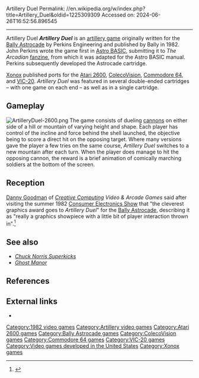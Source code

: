 Artillery Duel
Permalink: //en.wikipedia.org/w/index.php?title=Artillery_Duel&oldid=1225309309
Accessed on: 2024-06-26T16:52:56.896545



------
Artillery Duel
{{Short description|1982 video game}}
{{more citations needed|date=October 2017}}
{{Infobox video game
| title     = Artillery Duel
| image     = Artillery Duel cover.jpg
| caption   = 
| developer = Perkins Engineering
| publisher = [[Xonox]]
| programmer = '''Astrocade'''<br>John Perkins<ref name="AstroBASIC">{{cite book |last1=Ainsworth |first1=Dick |title=Astro BASIC |date=1982 |publisher=Astrocade, Inc. |page=95}}</ref><br>'''Atari 2600'''<br>Mike Schwartz<ref name=giantlist/><br>'''VIC-20'''<br>Jerry Brinson<ref name=giantlist/>
| released  = '''Astrocade'''<br>1982<br>'''Atari 2600'''<br>{{vgrelease|NA|1983|EU|1983<ref>{{cite web | title = Release date information | website = GameFAQs | url = http://www.gamefaqs.com/atari2600/584554-artillery-duel/data | accessdate =2010-07-06}}</ref>}}
| genre     = [[Artillery game]]
| modes     = [[Single-player video game|Single-player]]
| platforms = [[Bally Astrocade|Astrocade]], [[Atari 2600]], [[ColecoVision]], [[Commodore 64]], [[VIC-20]].
|alt = 
}}
'''''Artillery Duel''''' is an [[artillery game]] originally written for the [[Bally Astrocade]] by Perkins Engineering and published by Bally in 1982. John Perkins wrote the game first in [[Astro BASIC]], submitting it to ''The Arcadian'' [[fanzine]], from which it was adapted for the Astro BASIC manual.{{ref|AstroBASIC|p=95}} Perkins subsequently developed the Astrocade cartridge.

[[Xonox]] published ports for the [[Atari 2600]], [[ColecoVision]], [[Commodore 64]], and [[VIC-20]]. ''Artillery Duel'' was featured in several double-ended cartridges – with one game on each end – as well as in a single cartridge.

==Gameplay==
[[File:ArtilleryDuel-2600.png|thumb]]
The game consists of dueling [[cannon]]s on either side of a hill or mountain of varying height and shape. Each player has control of the incline and force behind the shell launched, the objective being to score a direct hit on the opposing target. Where many versions gave the player a few tries on the same course, ''Artillery Duel'' switches to a new mountain after each turn. When the player does manage to hit the opposing cannon, the reward is a brief animation of comically marching soldiers at the bottom of the screen.

==Reception==
[[Danny Goodman]] of ''[[Creative Computing (magazine)|Creative Computing]] Video & Arcade Games'' said after visiting the summer 1982 [[Consumer Electronics Show]] that "the cleverest graphics award goes to ''Artillery Duel''" for the [[Bally Astrocade]], describing it as "really a graphics showpiece with a little bit of player interaction thrown in".<ref name="goodman1983spring">{{Cite magazine |last=Goodman |first=Danny |author-link=Danny Goodman |date=Spring 1983 |title=Home Video Games: Video Games Update |url=http://www.atarimagazines.com/cva/v1n1/vgupdate.php |magazine=Creative Computing Video & Arcade Games |page=32}}</ref>

== See also ==
* ''[[Chuck Norris Superkicks]]''
* ''[[Ghost Manor]]''

==References==
{{reflist|refs=
<ref name="giantlist">{{cite web |last1=Hague |first1=James |title=The Giant List of Classic Game Programmers |url=https://dadgum.com/giantlist/}}</ref>
}}

==External links==
* {{atarimania|id=8371}}

[[Category:1982 video games]]
[[Category:Artillery video games]]
[[Category:Atari 2600 games]]
[[Category:Bally Astrocade games]]
[[Category:ColecoVision games]]
[[Category:Commodore 64 games]]
[[Category:VIC-20 games]]
[[Category:Video games developed in the United States]]
[[Category:Xonox games]]

{{artillery-videogame-stub}}
{{Atari-console-stub}}